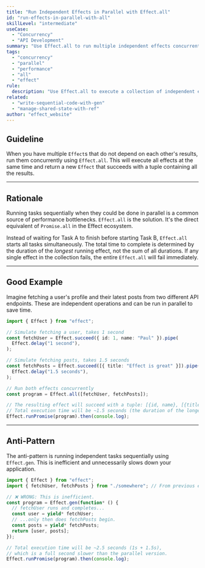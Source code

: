 ```yaml
---
title: "Run Independent Effects in Parallel with Effect.all"
id: "run-effects-in-parallel-with-all"
skillLevel: "intermediate"
useCase:
  - "Concurrency"
  - "API Development"
summary: "Use Effect.all to run multiple independent effects concurrently and collect all their results into a single tuple."
tags:
  - "concurrency"
  - "parallel"
  - "performance"
  - "all"
  - "effect"
rule:
  description: "Use Effect.all to execute a collection of independent effects concurrently."
related:
  - "write-sequential-code-with-gen"
  - "manage-shared-state-with-ref"
author: "effect_website"
---
```


## Guideline

When you have multiple `Effect`s that do not depend on each other's results, run them concurrently using `Effect.all`. This will execute all effects at the same time and return a new `Effect` that succeeds with a tuple containing all the results.

---

## Rationale

Running tasks sequentially when they could be done in parallel is a common source of performance bottlenecks. `Effect.all` is the solution. It's the direct equivalent of `Promise.all` in the Effect ecosystem.

Instead of waiting for Task A to finish before starting Task B, `Effect.all` starts all tasks simultaneously. The total time to complete is determined by the duration of the *longest* running effect, not the sum of all durations. If any single effect in the collection fails, the entire `Effect.all` will fail immediately.

---

## Good Example

Imagine fetching a user's profile and their latest posts from two different API endpoints. These are independent operations and can be run in parallel to save time.

```typescript
import { Effect } from "effect";

// Simulate fetching a user, takes 1 second
const fetchUser = Effect.succeed({ id: 1, name: "Paul" }).pipe(
  Effect.delay("1 second"),
);

// Simulate fetching posts, takes 1.5 seconds
const fetchPosts = Effect.succeed([{ title: "Effect is great" }]).pipe(
  Effect.delay("1.5 seconds"),
);

// Run both effects concurrently
const program = Effect.all([fetchUser, fetchPosts]);

// The resulting effect will succeed with a tuple: [{id, name}, [{title}]]
// Total execution time will be ~1.5 seconds (the duration of the longest task).
Effect.runPromise(program).then(console.log);
```

---

## Anti-Pattern

The anti-pattern is running independent tasks sequentially using `Effect.gen`. This is inefficient and unnecessarily slows down your application.

```typescript
import { Effect } from "effect";
import { fetchUser, fetchPosts } from "./somewhere"; // From previous example

// ❌ WRONG: This is inefficient.
const program = Effect.gen(function* () {
  // fetchUser runs and completes...
  const user = yield* fetchUser;
  // ...only then does fetchPosts begin.
  const posts = yield* fetchPosts;
  return [user, posts];
});

// Total execution time will be ~2.5 seconds (1s + 1.5s),
// which is a full second slower than the parallel version.
Effect.runPromise(program).then(console.log);
```